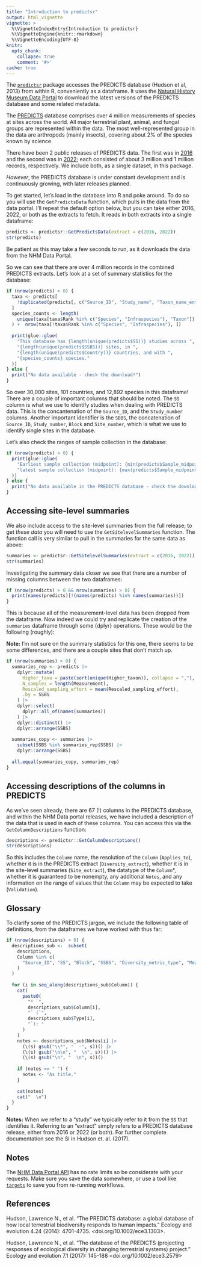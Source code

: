 ```yaml
---
title: "Introduction to predictsr"
output: html_vignette
vignette: >
  %\VignetteIndexEntry{Introduction to predictsr}
  %\VignetteEngine{knitr::rmarkdown}
  %\VignetteEncoding{UTF-8}
knitr:
  opts_chunk:
    collapse: true
    comment: '#>'
cache: true
---
```


The [`predictsr`](https://github.com/Biodiversity-Futures-Lab/predictsr) package accesses the PREDICTS database (Hudson et al, 2013) from within R, conveniently as a dataframe. It uses the [Natural History Museum Data Portal](https://data.nhm.ac.uk/) to download the latest versions of the PREDICTS database and some related metadata. 

The [PREDICTS](https://www.nhm.ac.uk/our-science/research/projects/predicts/science.html) database comprises over 4 million measurements of species at sites across the world.
All major terrestrial plant, animal, and fungal groups are represented within the data. The most well-represented group in the data are arthropods (mainly insects), covering about 2% of the species known by science

There have been 2 public releases of PREDICTS data. The first was in [2016](https://data.nhm.ac.uk/dataset/the-2016-release-of-the-predicts-database-v1-1) and the second was in [2022](https://data.nhm.ac.uk/dataset/release-of-data-added-to-the-predicts-database-november-2022); each consisted of about 3 million and 1 million records, respectively. We include both, as a single dataset, in this package.

*However*, the PREDICTS database is under constant development and is continuously growing, with later releases planned.

To get started, let's load in the database into R and poke around. To do so you will use the `GetPredictsData` function, which pulls in the data from the data portal. I'll repeat the default option below, but you can take either 2016, 2022, or both as the extracts to fetch. It reads in both extracts into a single dataframe:

```r
predicts <- predictsr::GetPredictsData(extract = c(2016, 2022))
str(predicts)
```

Be patient as this may take a few seconds to run, as it downloads the data from the NHM Data Portal.

So we can see that there are over 4 million records in the combined PREDICTS extracts. Let's look at a set of summary statistics for the database:

```r
if (nrow(predicts) > 0) {
  taxa <- predicts[
    !duplicated(predicts[, c("Source_ID", "Study_name", "Taxon_name_entered")]),
  ]
  species_counts <- length(
    unique(taxa[taxa$Rank %in% c("Species", "Infraspecies"), "Taxon"])
  ) +  nrow(taxa[!taxa$Rank %in% c("Species", "Infraspecies"), ])
  
  print(glue::glue(
    "This database has {length(unique(predicts$SS))} studies across ",
    "{length(unique(predicts$SSBS))} sites, in ",
    "{length(unique(predicts$Country))} countries, and with ",
    "{species_counts} species."
  ))
} else {
  print("No data available - check the download!")
}
```

So over 30,000 sites, 101 countries, and 12,892 species in this dataframe! There are a couple of important columns that should be noted. The `SS` column is what we use to identify studies when dealing with PREDICTS data. This is the concantenation of the `Source_ID`, and the `Study_number` columns. Another important identifier is the `SBBS`, the concatenation of `Source_ID`, `Study_number`, `Block` and `Site_number`, which is what we use to identify single sites in the database.

Let's also check the ranges of sample collection in the database:

```r
if (nrow(predicts) > 0) {
  print(glue::glue(
    "Earliest sample collection (midpoint): {min(predicts$Sample_midpoint)}, ",
    "latest sample collection (midpoint): {max(predicts$Sample_midpoint)}"
  ))
} else {
  print("No data available in the PREDICTS database - check the download!")
}
```

## Accessing site-level summaries

We also include access to the site-level summaries from the full release; to get *these data* you will need to use the `GetSitelevelSummaries` function. The function call is very similar to pull in the summaries for the same data as above:

```r
summaries <- predictsr::GetSitelevelSummaries(extract = c(2016, 2022))
str(summaries)
```

Investigating the summary data closer we see that there are a number of missing columns between the two dataframes:

```r
if (nrow(predicts) > 0 && nrow(summaries) > 0) {
  print(names(predicts)[!(names(predicts) %in% names(summaries))])
}
```

This is because all of the measurement-level data has been dropped from the dataframe. Now indeed we could try and replicate the creation of the `summaries` dataframe through some {dplyr} operations. These would be the following (roughly):

**Note:** I'm not sure on the summary statistics for this one, there seems to be some differences, and there are a couple sites that don't match up.

```r
if (nrow(summaries) > 0) {
  summaries_rep <- predicts |>
    dplyr::mutate(
      Higher_taxa = paste(sort(unique(Higher_taxon)), collapse = ","),
      N_samples = length(Measurement),
      Rescaled_sampling_effort = mean(Rescaled_sampling_effort),
      .by = SSBS
    ) |>
    dplyr::select(
      dplyr::all_of(names(summaries))
    ) |>
    dplyr::distinct() |>
    dplyr::arrange(SSBS)
  
  summaries_copy <- summaries |>
    subset(SSBS %in% summaries_rep$SSBS) |>
    dplyr::arrange(SSBS)
  
  all.equal(summaries_copy, summaries_rep)
}
```

## Accessing descriptions of the columns in PREDICTS

As we've seen already, there are 67 (!) columns in the PREDICTS database, and within the NHM Data portal releases, we have included a description of the data that is used in each of these columns. You can access this via the `GetColumnDescriptions` function:

```r
descriptions <- predictsr::GetColumnDescriptions()
str(descriptions)
```

So this includes the `Column` name, the resolution of the `Column` (`Applies_to`), whether it is in the PREDICTS extract (`Diversity_extract`), whether it is in the site-level summaries (`Site_extract`), the datatype of the `Column`*, whether it is guaranteed to be nonempty, any additional `Notes`, and any information on the range of values that the `Column` may be expected to take (`Validation`).

## Glossary

To clarify some of the PREDICTS jargon, we include the following table of definitions, from the dataframes we have worked with thus far:

```r
if (nrow(descriptions) > 0) {
  descriptions_sub <-  subset(
    descriptions,
    Column %in% c(
      "Source_ID", "SS", "Block", "SSBS", "Diversity_metric_type", "Measurement"
    )
  )
  
  for (i in seq_along(descriptions_sub$Column)) {
    cat(
      paste0(
        "* `", 
        descriptions_sub$Column[i], 
        "` (`", 
        descriptions_sub$Type[i], 
        "`): "
      )
    )
    notes <- descriptions_sub$Notes[i] |>
      (\(s) gsub("\\*", "  -", s))() |>
      (\(s) gsub("\n\n", "  \n", s))() |>
      (\(s) gsub("\n", "  \n", s))()
  
    if (notes == " ") {
      notes <- "As title."
    }
  
    cat(notes)
    cat("  \n")
  }
}
```

**Notes:** When we refer to a "study" we typically refer to it from the `SS` that identifies it. Referring to an "extract" simply refers to a PREDICTS database release, either from 2016 or 2022 (or both). For further complete documentation see the SI in Hudson et. al. (2017).

## Notes

The [NHM Data Portal API](https://data.nhm.ac.uk/about/download) has no rate limits so be considerate with your requests. Make sure you save the data somewhere, or use a tool like [`targets`](https://docs.ropensci.org/targets/index.html) to save you from re-running workflows.

## References

Hudson, Lawrence N., et al. "The PREDICTS database: a global database of how local terrestrial biodiversity responds to human impacts." Ecology and evolution 4.24 (2014): 4701-4735. <doi.org/10.1002/ece3.1303>.

Hudson, Lawrence N., et al. "The database of the PREDICTS (projecting responses of ecological diversity in changing terrestrial systems) project." Ecology and evolution 7.1 (2017): 145-188 <doi.org/10.1002/ece3.2579>
